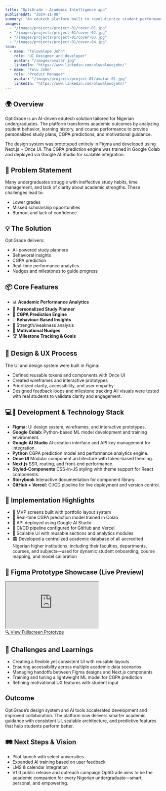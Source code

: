 ---
title: "OptiGrade — Academic Intelligence app"
publishedAt: "2024-11-08"
summary: "An edutech platform built to revolutionize student performance through AI-driven planning and predictive academic analytics."
images:
  - "/images/projects/project-01/cover-01.jpg"
  - "/images/projects/project-01/cover-02.jpg"
  - "/images/projects/project-01/cover-03.jpg"
  - "/images/projects/project-01/cover-04.jpg"
team:
  - name: "Toluwalope John"
    role: "UI Designer and developer"
    avatar: "/images/avatar.jpg"
    linkedIn: "https://www.linkedin.com/oluwalowojohn/"
  - name: "Tolu John"
    role: "Product Manager"
    avatar: "/images/projects/project-01/avatar-01.jpg"
    linkedIn: "https://www.linkedin.com/oluwalowojohn/"
---

## 🌍 Overview

OptiGrade is an AI-driven edutech solution tailored for Nigerian undergraduates. The platform transforms academic outcomes by analyzing student behavior, learning history, and course performance to provide personalized study plans, CGPA predictions, and motivational guidance.

The design system was prototyped entirely in Figma and developed using Next.js + Once UI. The CGPA prediction engine was trained in Google Colab and deployed via Google AI Studio for scalable integration.

## 🚨 Problem Statement

Many undergraduates struggle with ineffective study habits, time management, and lack of clarity about academic strengths. These challenges lead to:
- Lower grades
- Missed scholarship opportunities
- Burnout and lack of confidence

## 💡 The Solution

OptiGrade delivers:
- AI-powered study planners
- Behavioral insights
- CGPA prediction
- Real-time performance analytics
- Nudges and milestones to guide progress

## 📦 Core Features

- 📊 **Academic Performance Analytics**
- 📅 **Personalized Study Planner**
- 🔮 **CGPA Prediction Engine**
- 💡 **Behaviour-Based Insights**
- 🧠 Strength/weakness analysis
- 🎯 **Motivational Nudges**
- 🏆 **Milestone Tracking & Goals**

## 🎨 Design & UX Process

The UI and design system were built in Figma:
- Defined reusable tokens and components with Once UI
- Created wireframes and interactive prototypes
- Prioritized clarity, accessibility, and user empathy
- Designed feedback loops and milestone tracking
All visuals were tested with real students to validate clarity and engagement.

## 💻🤖 Development & Technology Stack

- **Figma:** UI design system, wireframes, and interactive prototypes.
- **Google Colab:** Python-based ML model development and training environment.
- **Google AI Studio** AI creation interface and API key management for integration.
- **Python** CGPA prediction model and performance analytics engine.
- **Once UI** Modular component architecture with token-based theming.
- **Next.js** SSR, routing, and front-end performance.
- **Styled-Components** CSS-in-JS styling with theme support for React components.
- **Storybook** Interactive documentation for component library.
- **GitHub + Vercel:** CI/CD pipeline for live deployment and version control.

## 🧪 Implementation Highlights

- 🚧 MVP screens built with portfolio layout system
- 🔮 Real-time CGPA prediction model trained in Colab
- 🧬 API deployed using Google AI Studio
- 🔁 CI/CD pipeline configured for GitHub and Vercel
- 🧩 Scalable UI with reusable sections and analytics modules
- 🏛️ Developed a centralized academic database of all accredited Nigerian higher institutions, including their faculties, departments, courses, and subjects—used for dynamic student onboarding, course mapping, and model calibration

## 📐 Figma Prototype Showcase (Live Preview)

<div
  style={{
    background: "rgba(20, 20, 20, 0.5)",
    backdropFilter: "blur(14px)",
    WebkitBackdropFilter: "blur(14px)",
    borderRadius: "24px",
    padding: "20px",
    border: "1px solid rgba(255, 255, 255, 0.15)",
    boxShadow: "0 12px 32px rgba(0,0,0,0.3)",
    maxWidth: "100%",
    margin: "40px auto",
    overflow: "hidden",
  }}
>
  <iframe
    src="https://www.figma.com/embed?embed_host=share&url=https://www.figma.com/proto/B2L8DOx0u3xuSWPhKpJpO5/OptiGrade-Mobile-App---EduTech?node-id=217-93&t=LkykJEw02nadKihK-1"
    style={{
      width: "100%",
      height: "620px",
      border: "none",
      borderRadius: "16px",
    }}
    allowFullScreen
  ></iframe>

  <div style={{ textAlign: "center", marginTop: "16px" }}>
    <a
      href="https://www.figma.com/proto/B2L8DOx0u3xuSWPhKpJpO5/OptiGrade-Mobile-App---EduTech?node-id=802-966&t=LkykJEw02nadKihK-1&scaling=scale-down&content-scaling=fixed&starting-point-node-id=802%3A966"
      target="_blank"
      rel="noopener noreferrer"
      style={{
        background: "rgba(255, 255, 255, 0.08)",
        padding: "10px 28px",
        borderRadius: "12px",
        color: "#fff",
        fontWeight: 500,
        textDecoration: "none",
        display: "inline-block",
        border: "1px solid rgba(255, 255, 255, 0.2)",
      }}
    >
      🔍 View Fullscreen Prototype
    </a>
  </div>
</div>

## 🧠 Challenges and Learnings

- Creating a flexible yet consistent UI with reusable layouts
- Ensuring accessibility across multiple academic data scenarios
- Managing handoffs between Figma designs and Next.js components
- Training and tuning a lightweight ML model for CGPA prediction
- Refining motivational UX features with student input

## Outcome

OptiGrade’s design system and AI tools accelerated development and improved collaboration. The platform now delivers smarter academic guidance with consistent UI, scalable architecture, and predictive features that help students perform better.

## 🛤️ Next Steps & Vision

- Pilot launch with select universities
- Expanded AI training based on user feedback
- LMS & calendar integration
- V1.0 public release and outreach campaign
OptiGrade aims to be the academic companion for every Nigerian undergraduate—smart, personal, and empowering.
